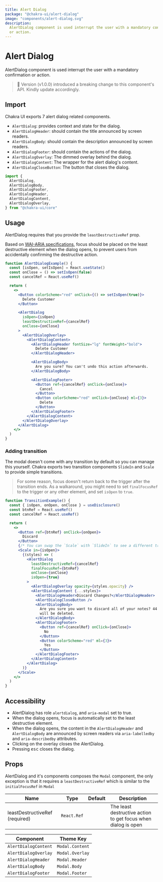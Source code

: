 ```yaml
---
title: Alert Dialog
package: "@chakra-ui/alert-dialog"
image: "components/alert-dialog.svg"
description:
  AlertDialog component is used interrupt the user with a mandatory confirmation
  or action.
---
```


# Alert Dialog

AlertDialog component is used interrupt the user with a mandatory confirmation
or action.

> 🚨 Version (v1.0.0) introduced a breaking change to this component's API.
> Kindly update accordingly.

## Import

Chakra UI exports 7 alert dialog related components.

- `AlertDialog`: provides context and state for the dialog.
- `AlertDialogHeader`: should contain the title announced by screen readers.
- `AlertDialogBody`: should contain the description announced by screen readers.
- `AlertDialogFooter`: should contain the actions of the dialog.
- `AlertDialogOverlay`: The dimmed overlay behind the dialog.
- `AlertDialogContent`: The wrapper for the alert dialog's content.
- `AlertDialogCloseButton`: The button that closes the dialog.

```js
import {
  AlertDialog,
  AlertDialogBody,
  AlertDialogFooter,
  AlertDialogHeader,
  AlertDialogContent,
  AlertDialogOverlay,
} from "@chakra-ui/core"
```

## Usage

AlertDialog requires that you provide the `leastDestructiveRef` prop.

Based on
[WAI-ARIA specifications](https://www.w3.org/TR/wai-aria-practices/#alertdialog),
focus should be placed on the least destructive element when the dialog opens,
to prevent users from accidentally confirming the destructive action.

```jsx
function AlertDialogExample() {
  const [isOpen, setIsOpen] = React.useState()
  const onClose = () => setIsOpen(false)
  const cancelRef = React.useRef()

  return (
    <>
      <Button colorScheme="red" onClick={() => setIsOpen(true)}>
        Delete Customer
      </Button>

      <AlertDialog
        isOpen={isOpen}
        leastDestructiveRef={cancelRef}
        onClose={onClose}
      >
        <AlertDialogOverlay>
          <AlertDialogContent>
            <AlertDialogHeader fontSize="lg" fontWeight="bold">
              Delete Customer
            </AlertDialogHeader>

            <AlertDialogBody>
              Are you sure? You can't undo this action afterwards.
            </AlertDialogBody>

            <AlertDialogFooter>
              <Button ref={cancelRef} onClick={onClose}>
                Cancel
              </Button>
              <Button colorScheme="red" onClick={onClose} ml={3}>
                Delete
              </Button>
            </AlertDialogFooter>
          </AlertDialogContent>
        </AlertDialogOverlay>
      </AlertDialog>
    </>
  )
}
```

### Adding transition

The modal doesn't come with any transition by default so you can manage this
yourself. Chakra exports two transition components `SlideIn` and `Scale` to
provide simple transitions.

> For some reason, focus doesn't return back to the trigger after the transition
> ends. As a walkaround, you might need to set `finalFocusRef` to the trigger or
> any other element, and set `isOpen` to `true`.

```jsx
function TransitionExample() {
  const { isOpen, onOpen, onClose } = useDisclosure()
  const btnRef = React.useRef()
  const cancelRef = React.useRef()

  return (
    <>
      <Button ref={btnRef} onClick={onOpen}>
        Discard
      </Button>
      {/* You can swap the `Scale` with `SlideIn` to see a different transition */}
      <Scale in={isOpen}>
        {(styles) => (
          <AlertDialog
            leastDestructiveRef={cancelRef}
            finalFocusRef={btnRef}
            onClose={onClose}
            isOpen={true}
          >
            <AlertDialogOverlay opacity={styles.opacity} />
            <AlertDialogContent {...styles}>
              <AlertDialogHeader>Discard Changes?</AlertDialogHeader>
              <AlertDialogCloseButton />
              <AlertDialogBody>
                Are you sure you want to discard all of your notes? 44 words
                will be deleted.
              </AlertDialogBody>
              <AlertDialogFooter>
                <Button ref={cancelRef} onClick={onClose}>
                  No
                </Button>
                <Button colorScheme="red" ml={3}>
                  Yes
                </Button>
              </AlertDialogFooter>
            </AlertDialogContent>
          </AlertDialog>
        )}
      </Scale>
    </>
  )
}
```

## Accessibility

- AlertDialog has role `alertdialog`, and `aria-modal` set to true.
- When the dialog opens, focus is automatically set to the least destructive
  element.
- When the dialog opens, the content in the `AlertDialogHeader` and
  `AlertDialogBody` are announced by screen readers via `aria-labelledby` and
  `aria-describedby` attributes.
- Clicking on the overlay closes the AlertDialog.
- Pressing <kbd>esc</kbd> closes the dialog.

## Props

AlertDialog and it's components composes the `Modal` component, the only
exception is that it requires a `leastDestructiveRef` which is similar to the
`initialFocusRef` in `Modal`

| Name                           | Type        | Default | Description                                                   |
| ------------------------------ | ----------- | ------- | ------------------------------------------------------------- |
| leastDestructiveRef (required) | `React.Ref` |         | The least destructive action to get focus when dialog is open |

| Component            | Theme Key       |
| -------------------- | --------------- |
| `AlertDialogContent` | `Modal.Content` |
| `AlertDialogOverlay` | `Modal.Overlay` |
| `AlertDialogHeader`  | `Modal.Header`  |
| `AlertDialogBody`    | `Modal.Body`    |
| `AlertDialogFooter`  | `Modal.Footer`  |
